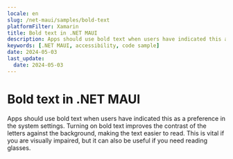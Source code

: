 ```yaml
---
locale: en
slug: /net-maui/samples/bold-text
platformFilter: Xamarin
title: Bold text in .NET MAUI
description: Apps should use bold text when users have indicated this as a preference in the system settings.
keywords: [.NET MAUI, accessibility, code sample]
date: 2024-05-03
last_update:
  date: 2024-05-03
---
```


# Bold text in .NET MAUI

Apps should use bold text when users have indicated this as a preference in the system settings. Turning on bold text improves the contrast of the letters against the background, making the text easier to read. This is vital if you are visually impaired, but it can also be useful if you need reading glasses.

<CodeSample id="text-bold" locale="en" platform="net-maui"/>
